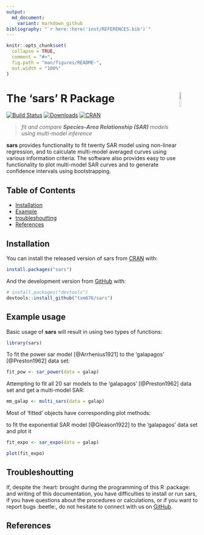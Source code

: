 ```yaml
---
output:
  md_document:
    variant: markdown_github
bibliography: "`r here::here('inst/REFERENCES.bib')`"
---
```


<!-- README.md is generated from README.Rmd. Please edit that file -->

```r
knitr::opts_chunk$set(
  collapse = TRUE,
  comment = "#>",
  fig.path = "man/figures/README-",
  out.width = "100%"
)
```
# The **'sars'** R Package <img src="man/figures/sars_logo.png" align="right" width="10%"/>

[![Build Status](https://travis-ci.org/txm676/gambin.svg?branch=master)](https://travis-ci.org/txm676/gambin)
[![Downloads](https://cranlogs.r-pkg.org/badges/gambin?color=brightgreen)](https://cran.r-project.org/package=gambin)
[![CRAN](https://www.r-pkg.org/badges/version/gambin)](https://cran.r-project.org/package=gambin)

> *fit and compare **Species-Area Relationship (SAR)** models using multi-model inference*

**sars** provides functionality to fit twenty SAR model using non-linear regression, and to calculate multi-model averaged curves using various information criteria. The software also provides easy to use functionality to plot multi-model SAR curves and to generate confidence intervals using bootstrapping.

## Table of Contents

- [Installation](#installation)
- [Example](#example-usage)
- [troubleshoutting](#troubleshoutting)
- [References](#References)


## Installation

You can install the released version of sars from [CRAN](https://CRAN.R-project.org) with:

``` r
install.packages("sars")
```

And the development version from [GitHub](https://github.com/) with:

``` r
# install.packages("devtools")
devtools::install_github("txm676/sars")
```
## Example usage

Basic usage of **sars** will result in using two types of functions:

```r
library(sars)
```

To fit the power sar model [@Arrhenius1921] to the 'galapagos' [@Preston1962] data set:
```r
fit_pow <- sar_power(data = galap)
```

Attempting to fit all 20 sar models to the 'galapagos' [@Preston1962] data set and get a multi-model SAR:
```r
mm_galap <- multi_sars(data = galap)
```

Most of 'fitted' objects have corresponding plot methods:

to fit the exponential SAR model [@Gleason1922] to the 'galapagos' data set and plot it
```r
fit_expo <- sar_expo(data = galap)

plot(fit_expo)
```

## Troubleshoutting

If, despite the :heart: brought during the programming of this R :package: and writing of this documentation, you have difficulties to install or run sars, if you have questions about the procedures or calculations, or if you want to report bugs :beetle:, do not hesitate to connect with us on [GitHub](https://github.com/txm676/sars).

## References

